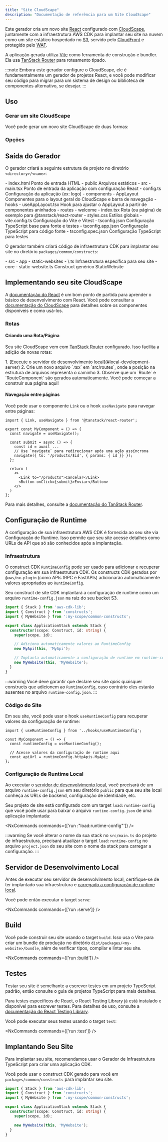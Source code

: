 ```yaml
---
title: "Site CloudScape"
description: "Documentação de referência para um Site CloudScape"
---
```





Este gerador cria um novo site [React](https://react.dev/) configurado com [CloudScape](http://cloudscape.design/), juntamente com a infraestrutura AWS CDK para implantar seu site na nuvem como um site estático hospedado no [S3](https://aws.amazon.com/s3/), servido pelo [CloudFront](https://aws.amazon.com/cloudfront/) e protegido pelo [WAF](https://aws.amazon.com/waf/).

A aplicação gerada utiliza [Vite](https://vite.dev/) como ferramenta de construção e bundler. Ela usa [TanStack Router](https://tanstack.com/router/v1) para roteamento tipado.

:::note
Embora este gerador configure o CloudScape, ele é fundamentalmente um gerador de projetos React, e você pode modificar seu código para migrar para um sistema de design ou biblioteca de componentes alternativo, se desejar.
:::

## Uso

### Gerar um site CloudScape

Você pode gerar um novo site CloudScape de duas formas:

<RunGenerator generator="ts#cloudscape-website" />

### Opções

<GeneratorParameters schema={schema} />

## Saída do Gerador

O gerador criará a seguinte estrutura de projeto no diretório `<directory>/<name>`:

<FileTree>
  - index.html Ponto de entrada HTML
  - public Arquivos estáticos
  - src
    - main.tsx Ponto de entrada da aplicação com configuração React
    - config.ts Configuração da aplicação (ex: logo)
    - components
      - AppLayout Componentes para o layout geral do CloudScape e barra de navegação
    - hooks
      - useAppLayout.tsx Hook para ajustar o AppLayout a partir de componentes aninhados
    - routes
      - welcome
        - index.tsx Rota (ou página) de exemplo para @tanstack/react-router
    - styles.css Estilos globais
  - vite.config.ts Configuração do Vite e Vitest
  - tsconfig.json Configuração TypeScript base para fonte e testes
  - tsconfig.app.json Configuração TypeScript para código fonte
  - tsconfig.spec.json Configuração TypeScript para testes
</FileTree>

O gerador também criará código de infraestrutura CDK para implantar seu site no diretório `packages/common/constructs`:

<FileTree>
  - src
    - app
      - static-websites
        - \<name>.ts Infraestrutura específica para seu site
    - core
      - static-website.ts Construct genérico StaticWebsite
</FileTree>

## Implementando seu site CloudScape

A [documentação do React](https://react.dev/learn) é um bom ponto de partida para aprender o básico de desenvolvimento com React. Você pode consultar a [documentação do CloudScape](https://cloudscape.design/components/) para detalhes sobre os componentes disponíveis e como usá-los.

### Rotas

#### Criando uma Rota/Página

Seu site CloudScape vem com [TanStack Router](https://tanstack.com/router/v1) configurado. Isso facilita a adição de novas rotas:

<Steps>
  1. [Execute o servidor de desenvolvimento local](#local-development-server)
  2. Crie um novo arquivo `<page-name>.tsx` em `src/routes`, onde a posição na estrutura de arquivos representa o caminho
  3. Observe que um `Route` e `RouteComponent` são gerados automaticamente. Você pode começar a construir sua página aqui!
</Steps>

#### Navegação entre páginas

Você pode usar o componente `Link` ou o hook `useNavigate` para navegar entre páginas:

```tsx {1, 4, 8-9, 14}
import { Link, useNavigate } from '@tanstack/react-router';

export const MyComponent = () => {
  const navigate = useNavigate();

  const submit = async () => {
    const id = await ...
    // Use `navigate` para redirecionar após uma ação assíncrona
    navigate({ to: '/products/$id', { params: { id }} });
  };

  return (
    <>
      <Link to="/products">Cancelar</Link>
      <Button onClick={submit}>Enviar</Button>
    </>
  )
};
```

Para mais detalhes, consulte a [documentação do TanStack Router](https://tanstack.com/router/latest/docs/framework/react/overview).

## Configuração de Runtime

A configuração de sua infraestrutura AWS CDK é fornecida ao seu site via Configuração de Runtime. Isso permite que seu site acesse detalhes como URLs de API que só são conhecidos após a implantação.

### Infraestrutura

O construct CDK `RuntimeConfig` pode ser usado para adicionar e recuperar configuração em sua infraestrutura CDK. Os constructs CDK gerados por `@aws/nx-plugin` (como <Link path="guides/trpc">APIs tRPC</Link> e <Link path="guides/fastapi">FastAPIs</Link>) adicionarão automaticamente valores apropriados ao `RuntimeConfig`.

Seu construct de site CDK implantará a configuração de runtime como um arquivo `runtime-config.json` na raiz do seu bucket S3.

```ts title="packages/infra/src/stacks/application-stack.ts" {9-10,12-13}
import { Stack } from 'aws-cdk-lib';
import { Construct } from 'constructs';
import { MyWebsite } from ':my-scope/common-constructs';

export class ApplicationStack extends Stack {
  constructor(scope: Construct, id: string) {
    super(scope, id);

    // Adiciona automaticamente valores ao RuntimeConfig
    new MyApi(this, 'MyApi');

    // Implanta automaticamente a configuração de runtime em runtime-config.json
    new MyWebsite(this, 'MyWebsite');
  }
}
```

:::warning
Você deve garantir que declare seu site _após_ quaisquer constructs que adicionem ao `RuntimeConfig`, caso contrário eles estarão ausentes no arquivo `runtime-config.json`.
:::

### Código do Site

Em seu site, você pode usar o hook `useRuntimeConfig` para recuperar valores da configuração de runtime:

```tsx {1,4}
import { useRuntimeConfig } from '../hooks/useRuntimeConfig';

const MyComponent = () => {
  const runtimeConfig = useRuntimeConfig();

  // Acesse valores da configuração de runtime aqui
  const apiUrl = runtimeConfig.httpApis.MyApi;
};
```

### Configuração de Runtime Local

Ao executar o [servidor de desenvolvimento local](#local-development-server), você precisará de um arquivo `runtime-config.json` em seu diretório `public` para que seu site local conheça as URLs de backend, configuração de identidade, etc.

Seu projeto de site está configurado com um target `load:runtime-config` que você pode usar para baixar o arquivo `runtime-config.json` de uma aplicação implantada:

<NxCommands commands={['run <my-website>:"load:runtime-config"']} />

:::warning
Se você alterar o nome da sua stack no `src/main.ts` do projeto de infraestrutura, precisará atualizar o target `load:runtime-config` no arquivo `project.json` do seu site com o nome da stack para carregar a configuração.
:::

## Servidor de Desenvolvimento Local

Antes de executar seu servidor de desenvolvimento local, certifique-se de ter implantado sua infraestrutura e [carregado a configuração de runtime local](#local-runtime-config).

Você pode então executar o target `serve`:

<NxCommands commands={['run <my-website>:serve']} />

## Build

Você pode construir seu site usando o target `build`. Isso usa o Vite para criar um bundle de produção no diretório `dist/packages/<my-website>/bundle`, além de verificar tipos, compilar e lintar seu site.

<NxCommands commands={['run <my-website>:build']} />

## Testes

Testar seu site é semelhante a escrever testes em um projeto TypeScript padrão, então consulte o <Link path="guides/typescript-project#testing">guia de projetos TypeScript</Link> para mais detalhes.

Para testes específicos de React, o React Testing Library já está instalado e disponível para escrever testes. Para detalhes de uso, consulte a [documentação do React Testing Library](https://testing-library.com/docs/react-testing-library/example-intro).

Você pode executar seus testes usando o target `test`:

<NxCommands commands={['run <my-website>:test']} />

## Implantando Seu Site

Para implantar seu site, recomendamos usar o <Link path="guides/typescript-infrastructure">Gerador de Infraestrutura TypeScript</Link> para criar uma aplicação CDK.

Você pode usar o construct CDK gerado para você em `packages/common/constructs` para implantar seu site.

```ts title="packages/infra/src/stacks/application-stack.ts" {3, 9}
import { Stack } from 'aws-cdk-lib';
import { Construct } from 'constructs';
import { MyWebsite } from ':my-scope/common-constructs';

export class ApplicationStack extends Stack {
  constructor(scope: Construct, id: string) {
    super(scope, id);

    new MyWebsite(this, 'MyWebsite');
  }
}
```